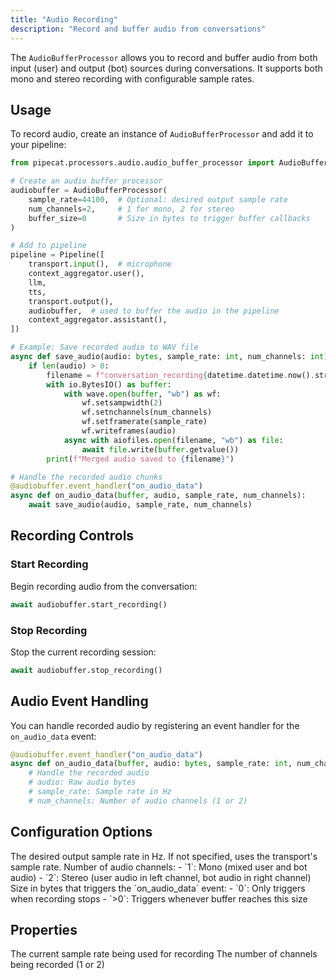 ```yaml
---
title: "Audio Recording"
description: "Record and buffer audio from conversations"
---
```


The `AudioBufferProcessor` allows you to record and buffer audio from both input (user) and output (bot) sources during conversations. It supports both mono and stereo recording with configurable sample rates.

## Usage

To record audio, create an instance of `AudioBufferProcessor` and add it to your pipeline:

```python
from pipecat.processors.audio.audio_buffer_processor import AudioBufferProcessor

# Create an audio buffer processor
audiobuffer = AudioBufferProcessor(
    sample_rate=44100,  # Optional: desired output sample rate
    num_channels=2,     # 1 for mono, 2 for stereo
    buffer_size=0       # Size in bytes to trigger buffer callbacks
)

# Add to pipeline
pipeline = Pipeline([
    transport.input(),  # microphone
    context_aggregator.user(),
    llm,
    tts,
    transport.output(),
    audiobuffer,  # used to buffer the audio in the pipeline
    context_aggregator.assistant(),
])

# Example: Save recorded audio to WAV file
async def save_audio(audio: bytes, sample_rate: int, num_channels: int):
    if len(audio) > 0:
        filename = f"conversation_recording{datetime.datetime.now().strftime('%Y%m%d_%H%M%S')}.wav"
        with io.BytesIO() as buffer:
            with wave.open(buffer, "wb") as wf:
                wf.setsampwidth(2)
                wf.setnchannels(num_channels)
                wf.setframerate(sample_rate)
                wf.writeframes(audio)
            async with aiofiles.open(filename, "wb") as file:
                await file.write(buffer.getvalue())
        print(f"Merged audio saved to {filename}")

# Handle the recorded audio chunks
@audiobuffer.event_handler("on_audio_data")
async def on_audio_data(buffer, audio, sample_rate, num_channels):
    await save_audio(audio, sample_rate, num_channels)
```

## Recording Controls

### Start Recording

Begin recording audio from the conversation:

```python
await audiobuffer.start_recording()
```

### Stop Recording

Stop the current recording session:

```python
await audiobuffer.stop_recording()
```

## Audio Event Handling

You can handle recorded audio by registering an event handler for the `on_audio_data` event:

```python
@audiobuffer.event_handler("on_audio_data")
async def on_audio_data(buffer, audio: bytes, sample_rate: int, num_channels: int):
    # Handle the recorded audio
    # audio: Raw audio bytes
    # sample_rate: Sample rate in Hz
    # num_channels: Number of audio channels (1 or 2)
```

## Configuration Options

<ParamField path="sample_rate" type="int" optional>
  The desired output sample rate in Hz. If not specified, uses the transport's
  sample rate.
</ParamField>

<ParamField path="num_channels" type="int" default="1">
  Number of audio channels: - `1`: Mono (mixed user and bot audio) - `2`: Stereo
  (user audio in left channel, bot audio in right channel)
</ParamField>

<ParamField path="buffer_size" type="int" default="0">
  Size in bytes that triggers the `on_audio_data` event: - `0`: Only triggers
  when recording stops - `>0`: Triggers whenever buffer reaches this size
</ParamField>

## Properties

<ResponseField name="sample_rate" type="int">
  The current sample rate being used for recording
</ResponseField>

<ResponseField name="num_channels" type="int">
  The number of channels being recorded (1 or 2)
</ResponseField>
